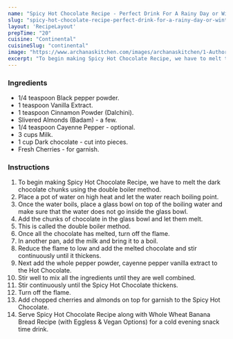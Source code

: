 ---
name: "Spicy Hot Chocolate Recipe - Perfect Drink For A Rainy Day or Winters"
slug: "spicy-hot-chocolate-recipe-perfect-drink-for-a-rainy-day-or-winters"
layout: 'RecipeLayout'
prepTime: "20"
cuisine: "Continental"
cuisineSlug: "continental"
image: "https://www.archanaskitchen.com/images/archanaskitchen/1-Author/ruby_pathak-yahoo.com/Spicy_Chocolate_Sip.jpg"
excerpt: "To begin making Spicy Hot Chocolate Recipe, we have to melt the dark chocolate chunks using the double boiler method"
---

### Ingredients

- 1/4 teaspoon Black pepper powder.
- 1 teaspoon Vanilla Extract.
- 1 teaspoon Cinnamon Powder (Dalchini).
- Slivered Almonds (Badam) - a few.
- 1/4 teaspoon Cayenne Pepper - optional.
- 3 cups Milk.
- 1 cup Dark chocolate - cut into pieces.
- Fresh Cherries - for garnish.

### Instructions

1. To begin making Spicy Hot Chocolate Recipe, we have to melt the dark chocolate chunks using the double boiler method.
1. Place a pot of water on high heat and let the water reach boiling point.
1. Once the water boils, place a glass bowl on top of the boiling water and make sure that the water does not go inside the glass bowl.
1. Add the chunks of chocolate in the glass bowl and let them melt.
1. This is called the double boiler method.
1. Once all the chocolate has melted, turn off the flame.
1. In another pan, add the milk and bring it to a boil.
1. Reduce the flame to low and add the melted chocolate and stir continuously until it thickens.
1. Next add the whole pepper powder, cayenne pepper vanilla extract to the Hot Chocolate.
1. Stir well to mix all the ingredients until they are well combined.
1. Stir continuously until the Spicy Hot Chocolate thickens.
1. Turn off the flame.
1. Add chopped cherries and almonds on top for garnish to the Spicy Hot Chocolate.
1. Serve Spicy Hot Chocolate Recipe along with Whole Wheat Banana Bread Recipe (with Eggless & Vegan Options) for a cold evening snack time drink.
